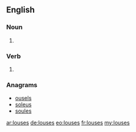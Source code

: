 ==English==

===Noun===
{{head|en|plural}}

# {{context|nonstandard|lang=en}} {{plural of|louse|lang=en}}

===Verb===
{{head|en}}
# {{en-third-person singular of|louse}}

===Anagrams===
* [[ousels#English|ousels]]
* [[soleus#English|soleus]]
* [[soules#English|soules]]

[[ar:louses]]
[[de:louses]]
[[eo:louses]]
[[fr:louses]]
[[my:louses]]